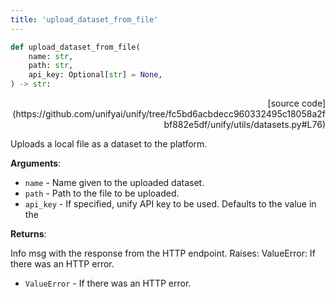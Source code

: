 ```yaml
---
title: 'upload_dataset_from_file'
---
```


```python
def upload_dataset_from_file(
    name: str,
    path: str,
    api_key: Optional[str] = None,
) -> str:
```

<p align="right">[source code](https://github.com/unifyai/unify/tree/fc5bd6acbdecc960332495c18058a2fbf882e5df/unify/utils/datasets.py#L76)</p>

Uploads a local file as a dataset to the platform.

**Arguments**:

- `name` - Name given to the uploaded dataset.
- `path` - Path to the file to be uploaded.
- `api_key` - If specified, unify API key to be used. Defaults to the value in the



**Returns**:

Info msg with the response from the HTTP endpoint.
Raises:
ValueError: If there was an HTTP error.
- `ValueError` - If there was an HTTP error.